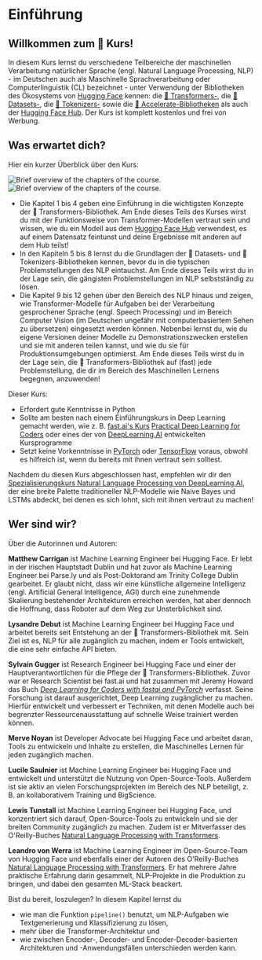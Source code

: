# Einführung

## Willkommen zum 🤗 Kurs!

<Youtube id="00GKzGyWFEs" />

In diesem Kurs lernst du verschiedene Teilbereiche der maschinellen Verarbeitung natürlicher Sprache (engl. Natural Language Processing, NLP) - im Deutschen auch als Maschinelle Sprachverarbeitung oder Computerlinguistik (CL) bezeichnet - unter Verwendung der Bibliotheken des Ökosystems von [Hugging Face](https://huggingface.co/) kennen: die [🤗 Transformers-](https://github.com/huggingface/transformers), die [🤗 Datasets-](https://github.com/huggingface/datasets), die [🤗 Tokenizers-](https://github.com/huggingface/tokenizers) sowie die [🤗 Accelerate-Bibliotheken](https://github.com/huggingface/accelerate) als auch der [Hugging Face Hub](https://huggingface.co/models). Der Kurs ist komplett kostenlos und frei von Werbung.


## Was erwartet dich?

Hier ein kurzer Überblick über den Kurs:

<div class="flex justify-center">
<img class="block dark:hidden" src="https://huggingface.co/datasets/huggingface-course/documentation-images/resolve/main/en/chapter1/summary.svg" alt="Brief overview of the chapters of the course.">
<img class="hidden dark:block" src="https://huggingface.co/datasets/huggingface-course/documentation-images/resolve/main/en/chapter1/summary-dark.svg" alt="Brief overview of the chapters of the course.">
</div>

- Die Kapitel 1 bis 4 geben eine Einführung in die wichtigsten Konzepte der 🤗 Transformers-Bibliothek. Am Ende dieses Teils des Kurses wirst du mit der Funktionsweise von Transformer-Modellen vertraut sein und wissen, wie du ein Modell aus dem [Hugging Face Hub](https://huggingface.co/models) verwendest, es auf einem Datensatz feintunst und deine Ergebnisse mit anderen auf dem Hub teilst!
- In den Kapiteln 5 bis 8 lernst du die Grundlagen der 🤗 Datasets- und 🤗 Tokenizers-Bibliotheken kennen, bevor du in die typischen Problemstellungen des NLP eintauchst. Am Ende dieses Teils wirst du in der Lage sein, die gängisten Problemstellungen im NLP selbstständig zu lösen.
- Die Kapitel 9 bis 12 gehen über den Bereich des NLP hinaus und zeigen, wie Transformer-Modelle für Aufgaben bei der Verarbeitung gesprochener Sprache (engl. Speech Processing) und im Bereich Computer Vision (im Deutschen ungefähr mit computerbasiertem Sehen zu übersetzen) eingesetzt werden können. Nebenbei lernst du, wie du eigene Versionen deiner Modelle zu Demonstrationszwecken erstellen und sie mit anderen teilen kannst, und wie du sie für Produktionsumgebungen optimierst. Am Ende dieses Teils wirst du in der Lage sein, die 🤗 Transformers-Bibliothek auf (fast) jede Problemstellung, die dir im Bereich des Maschinellen Lernens begegnen, anzuwenden!

Dieser Kurs:

* Erfordert gute Kenntnisse in Python
* Sollte am besten nach einem Einführungskurs in Deep Learning gemacht werden, wie z. B. [fast.ai's Kurs](https://www.fast.ai/) [Practical Deep Learning for Coders](https://course.fast.ai/) oder eines der von [DeepLearning.AI](https://www.deeplearning.ai/) entwickelten Kursprogramme
* Setzt keine Vorkenntnisse in [PyTorch](https://pytorch.org/) oder [TensorFlow](https://www.tensorflow.org/) voraus, obwohl es hilfreich ist, wenn du bereits mit ihnen vertraut sein solltest.

Nachdem du diesen Kurs abgeschlossen hast, empfehlen wir dir den [Spezialisierungskurs Natural Language Processing von DeepLearning.AI](https://www.coursera.org/specializations/natural-language-processing?utm_source=deeplearning-ai&utm_medium=institutions&utm_campaign=20211011-nlp-2-hugging_face-page-nlp-refresh), der eine breite Palette traditioneller NLP-Modelle wie Naive Bayes und LSTMs abdeckt, bei denen es sich lohnt, sich mit ihnen vertraut zu machen!

## Wer sind wir?

Über die Autorinnen und Autoren:

**Matthew Carrigan** ist Machine Learning Engineer bei Hugging Face. Er lebt in der irischen Hauptstadt Dublin und hat zuvor als Machine Learning Engineer bei Parse.ly und als Post-Doktorand am Trinity College Dublin gearbeitet. Er glaubt nicht, dass wir eine künstliche allgemeine Intelligenz (engl. Artificial General Intelligence, AGI) durch eine zunehmende Skalierung bestehender Architekturen erreichen werden, hat aber dennoch die Hoffnung, dass Roboter auf dem Weg zur Unsterblichkeit sind.

**Lysandre Debut** ist Machine Learning Engineer bei Hugging Face und arbeitet bereits seit Entstehung an der 🤗 Transformers-Bibliothek mit. Sein Ziel ist es, NLP für alle zugänglich zu machen, indem er Tools entwickelt, die eine sehr einfache API bieten.

**Sylvain Gugger** ist Research Engineer bei Hugging Face und einer der Hauptverantwortlichen für die Pflege der 🤗 Transformers-Bibliothek. Zuvor war er Research Scientist bei fast.ai und hat zusammen mit Jeremy Howard das Buch _[Deep Learning for Coders with fastai and PyTorch](https://learning.oreilly.com/library/view/deep-learning-for/9781492045519/)_ verfasst. Seine Forschung ist darauf ausgerichtet, Deep Learning zugänglicher zu machen. Hierfür entwickelt und verbessert er Techniken, mit denen Modelle auch bei begrenzter Ressourcenausstattung auf schnelle Weise trainiert werden können.

**Merve Noyan** ist Developer Advocate bei Hugging Face und arbeitet daran, Tools zu entwickeln und Inhalte zu erstellen, die Maschinelles Lernen für jeden zugänglich machen.

**Lucile Saulnier** ist Machine Learning Engineer bei Hugging Face und entwickelt und unterstützt die Nutzung von Open-Source-Tools. Außerdem ist sie aktiv an vielen Forschungsprojekten im Bereich des NLP beteiligt, z. B. an kollaborativem Training und BigScience.

**Lewis Tunstall** ist Machine Learning Engineer bei Hugging Face, und konzentriert sich darauf, Open-Source-Tools zu entwickeln und sie der breiten Community zugänglich zu machen. Zudem ist er Mitverfasser des O'Reilly-Buches [Natural Language Processing with Transformers](https://www.oreilly.com/library/view/natural-language-processing/9781098136789/).

**Leandro von Werra** ist Machine Learning Engineer im Open-Source-Team von Hugging Face und ebenfalls einer der Autoren des O'Reilly-Buches [Natural Language Processing with Transformers](https://www.oreilly.com/library/view/natural-language-processing/9781098136789/). Er hat mehrere Jahre praktische Erfahrung darin gesammelt, NLP-Projekte in die Produktion zu bringen, und dabei den gesamten ML-Stack beackert.

Bist du bereit, loszulegen? In diesem Kapitel lernst du
* wie man die Funktion `pipeline()` benutzt, um NLP-Aufgaben wie Textgenerierung und Klassifizierung zu lösen,
* mehr über die Transformer-Architektur und
* wie zwischen Encoder-, Decoder- und Encoder-Decoder-basierten Architekturen und -Anwendungsfällen unterschieden werden kann.
